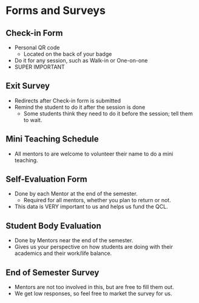 # Forms and Surveys

## Check-in Form

- Personal QR code
  - Located on the back of your badge
- Do it for any session, such as Walk-in or One-on-one
- SUPER IMPORTANT

## Exit Survey

- Redirects after Check-in form is submitted
- Remind the student to do it after the session is done
  - Some students think they need to do it before the session; tell them to wait.


## Mini Teaching Schedule

- All mentors to are welcome to volunteer their name to do a mini teaching.

## Self-Evaluation Form

- Done by each Mentor at the end of the semester.
  - Required for all mentors, whether you plan to return or not.
- This data is VERY important to us and helps us fund the QCL.

## Student Body Evaluation

- Done by Mentors near the end of the semester.
- Gives us your perspective on how students are doing with their academics and their work/life balance.

## End of Semester Survey

- Mentors are not too involved in this, but are free to fill them out.
- We get low responses, so feel free to market the survey for us.